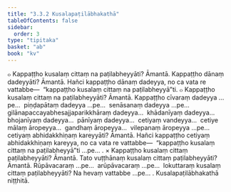 ```yaml
---
title: "3.3.2 Kusalapaṭilābhakathā"
tableOfContents: false
sidebar:
  order: 3
type: "tipitaka"
basket: "ab"
book: "kv"
---
```



<DynamicBreadcrumb />

<Division number="658" book="kv" bookNo="32" page="346">

<Paragraph number="2146" book="kv">
๐ Kappaṭṭho kusalaṃ cittaṃ na paṭilabheyyāti? Āmantā. Kappaṭṭho dānaṃ dadeyyāti? Āmantā. Hañci kappaṭṭho dānaṃ dadeyya, no ca vata re vattabbe—  “kappaṭṭho kusalaṃ cittaṃ na paṭilabheyyā”ti.
</Paragraph>

<Paragraph number="2147" book="kv">
๐ Kappaṭṭho kusalaṃ cittaṃ na paṭilabheyyāti? Āmantā. Kappaṭṭho cīvaraṃ dadeyya …pe…  piṇḍapātaṃ dadeyya …pe…  senāsanaṃ dadeyya …pe…  gilānapaccayabhesajjaparikkhāraṃ dadeyya…  khādanīyaṃ dadeyya…  bhojanīyaṃ dadeyya…  pānīyaṃ dadeyya…  cetiyaṃ vandeyya…  cetiye mālaṃ āropeyya…  gandhaṃ āropeyya…  vilepanaṃ āropeyya …pe…  cetiyaṃ abhidakkhiṇaṃ kareyyāti? Āmantā. Hañci kappaṭṭho cetiyaṃ abhidakkhiṇaṃ kareyya, no ca vata re vattabbe—  “kappaṭṭho kusalaṃ cittaṃ na paṭilabheyyā”ti …pe… .
</Paragraph>

</Division>
<Division number="659" book="kv" bookNo="32" page="347">

<Paragraph number="2148" book="kv">
× Kappaṭṭho kusalaṃ cittaṃ paṭilabheyyāti? Āmantā. Tato vuṭṭhānaṃ kusalaṃ cittaṃ paṭilabheyyāti? Āmantā. Rūpāvacaraṃ …pe…  arūpāvacaraṃ …pe…  lokuttaraṃ kusalaṃ cittaṃ paṭilabheyyāti? Na hevaṃ vattabbe …pe… .

</Paragraph>
</Division>

<Paragraph number="2149" type="center" book="kv">
Kusalapaṭilābhakathā niṭṭhitā.
</Paragraph>